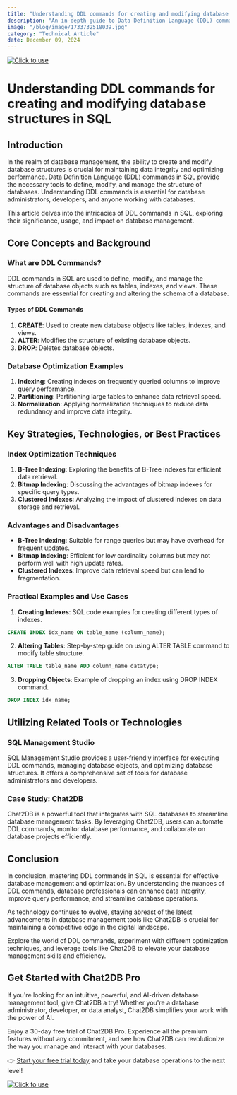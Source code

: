 ```yaml
---
title: "Understanding DDL commands for creating and modifying database structures in SQL"
description: "An in-depth guide to Data Definition Language (DDL) commands in SQL for creating and modifying database structures."
image: "/blog/image/1733732518039.jpg"
category: "Technical Article"
date: December 09, 2024
---
```

[![Click to use](/image/blog/bg/chat2db1.png)](https://app.chat2db.ai/)
# Understanding DDL commands for creating and modifying database structures in SQL


<Authors date="December 09, 2024">
  <Author name="Ethan Clarke" link="https://chat2db.ai" />
</Authors>

## Introduction

In the realm of database management, the ability to create and modify database structures is crucial for maintaining data integrity and optimizing performance. Data Definition Language (DDL) commands in SQL provide the necessary tools to define, modify, and manage the structure of databases. Understanding DDL commands is essential for database administrators, developers, and anyone working with databases.

This article delves into the intricacies of DDL commands in SQL, exploring their significance, usage, and impact on database management.

## Core Concepts and Background

### What are DDL Commands?

DDL commands in SQL are used to define, modify, and manage the structure of database objects such as tables, indexes, and views. These commands are essential for creating and altering the schema of a database.

#### Types of DDL Commands

1. **CREATE**: Used to create new database objects like tables, indexes, and views.
2. **ALTER**: Modifies the structure of existing database objects.
3. **DROP**: Deletes database objects.

### Database Optimization Examples

1. **Indexing**: Creating indexes on frequently queried columns to improve query performance.
2. **Partitioning**: Partitioning large tables to enhance data retrieval speed.
3. **Normalization**: Applying normalization techniques to reduce data redundancy and improve data integrity.

## Key Strategies, Technologies, or Best Practices

### Index Optimization Techniques

1. **B-Tree Indexing**: Exploring the benefits of B-Tree indexes for efficient data retrieval.
2. **Bitmap Indexing**: Discussing the advantages of bitmap indexes for specific query types.
3. **Clustered Indexes**: Analyzing the impact of clustered indexes on data storage and retrieval.

### Advantages and Disadvantages

- **B-Tree Indexing**: Suitable for range queries but may have overhead for frequent updates.
- **Bitmap Indexing**: Efficient for low cardinality columns but may not perform well with high update rates.
- **Clustered Indexes**: Improve data retrieval speed but can lead to fragmentation.

### Practical Examples and Use Cases

1. **Creating Indexes**: SQL code examples for creating different types of indexes.

```sql
CREATE INDEX idx_name ON table_name (column_name);
```

2. **Altering Tables**: Step-by-step guide on using ALTER TABLE command to modify table structure.

```sql
ALTER TABLE table_name ADD column_name datatype;
```

3. **Dropping Objects**: Example of dropping an index using DROP INDEX command.

```sql
DROP INDEX idx_name;
```

## Utilizing Related Tools or Technologies

### SQL Management Studio

SQL Management Studio provides a user-friendly interface for executing DDL commands, managing database objects, and optimizing database structures. It offers a comprehensive set of tools for database administrators and developers.

### Case Study: Chat2DB

Chat2DB is a powerful tool that integrates with SQL databases to streamline database management tasks. By leveraging Chat2DB, users can automate DDL commands, monitor database performance, and collaborate on database projects efficiently.

## Conclusion

In conclusion, mastering DDL commands in SQL is essential for effective database management and optimization. By understanding the nuances of DDL commands, database professionals can enhance data integrity, improve query performance, and streamline database operations.

As technology continues to evolve, staying abreast of the latest advancements in database management tools like Chat2DB is crucial for maintaining a competitive edge in the digital landscape.

Explore the world of DDL commands, experiment with different optimization techniques, and leverage tools like Chat2DB to elevate your database management skills and efficiency.


## Get Started with Chat2DB Pro

If you're looking for an intuitive, powerful, and AI-driven database management tool, give Chat2DB a try! Whether you're a database administrator, developer, or data analyst, Chat2DB simplifies your work with the power of AI.

Enjoy a 30-day free trial of Chat2DB Pro. Experience all the premium features without any commitment, and see how Chat2DB can revolutionize the way you manage and interact with your databases.

👉 [Start your free trial today](https://app.chat2db.ai/) and take your database operations to the next level!

[![Click to use](/image/blog/bg/chat2db.jpg)](https://app.chat2db.ai/)